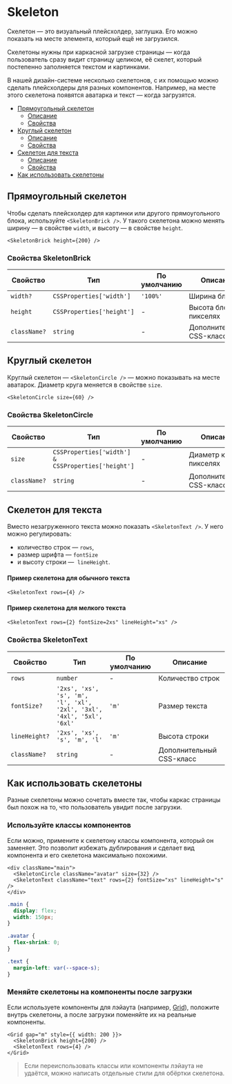 
# Skeleton

Скелетон — это визуальный плейсхолдер, заглушка. Его можно показать на месте элемента, который ещё не загрузился.

Скелетоны нужны при каркасной загрузке страницы — когда пользователь сразу видит страницу целиком, её скелет, который постепенно заполняется текстом и картинками.

В нашей дизайн-системе несколько скелетонов, с их помощью можно сделать плейсхолдеры для разных компонентов. Например, на месте этого скелетона появятся аватарка и текст — когда загрузятся.

<SkeletonExampleAvatar />

- [Прямоугольный скелетон](#прямоугольный-скелетон)
  - [Описание](#прямоугольный-скелетон)
  - [Свойства](#свойства-skeletonbrick)
- [Круглый скелетон](#круглый-скелетон)
  - [Описание](#круглый-скелетон)
  - [Свойства](#свойства-skeletoncircle)
- [Скелетон для текста](#скелетон-для-текста)
  - [Описание](#скелетон-для-текста)
  - [Свойства](#свойства-skeletontext)
- [Как использовать скелетоны](#как-использовать-скелетоны)

## Прямоугольный скелетон

Чтобы сделать плейсхолдер для картинки или другого прямоугольного блока,
используйте `<SkeletonBrick />`. У такого скелетона можно менять ширину — в свойстве `width`, и высоту — в свойстве `height`.

<StoryBookExample>
  <SkeletonBrick height={200} />
</StoryBookExample>

```tsx
<SkeletonBrick height={200} />
```

### Свойства SkeletonBrick

| Свойство     | Тип                       | По умолчанию | Описание                 |
| ------------ | ------------------------- | ------------ | ------------------------ |
| `width?`     | `CSSProperties['width']`  | `'100%'`     | Ширина блока             |
| `height`     | `CSSProperties['height']` | -            | Высота блока в пикселях  |
| `className?` | `string`                  | -            | Дополнительный CSS-класс |

## Круглый скелетон

Круглый скелетон — `<SkeletonCircle />` — можно показывать на месте аватарок. Диаметр круга меняется в свойстве `size`.

<StoryBookExample>
  <SkeletonCircle size={60} />
</StoryBookExample>

```tsx
<SkeletonCircle size={60} />
```

### Свойства SkeletonCircle

| Свойство     | Тип                                                | По умолчанию | Описание                 |
| ------------ | -------------------------------------------------- | ------------ | ------------------------ |
| `size`       | `CSSProperties['width'] & CSSProperties['height']` | -            | Диаметр круга в пикселях |
| `className?` | `string`                                           | -            | Дополнительный CSS-класс |

## Скелетон для текста

Вместо незагруженного текста можно показать `<SkeletonText />`. У него можно регулировать:

- количество строк — `rows`,
- размер шрифта — `fontSize`
- и высоту строки —  `lineHeight`.

#### Пример скелетона для обычного текста

<StoryBookExample>
  <SkeletonText rows={4} />
</StoryBookExample>

```tsx
<SkeletonText rows={4} />
```

#### Пример скелетона для мелкого текста

<StoryBookExample>
  <SkeletonText rows={2} fontSize="2xs" lineHeight="xs" />
</StoryBookExample>

```tsx
<SkeletonText rows={2} fontSize=2xs" lineHeight="xs" />
```

### Свойства SkeletonText

| Свойство      | Тип                                                                   | По умолчанию | Описание                 |
| ------------- | --------------------------------------------------------------------- | ------------ | ------------------------ |
| `rows`        | `number`                                                              | -            | Количество строк         |
| `fontSize?`   | `'2xs', 'xs', 's', 'm', 'l', 'xl', '2xl', '3xl', '4xl', '5xl', '6xl'` | `'m'`        | Размер текста            |
| `lineHeight?` | `'2xs', 'xs', 's', 'm', 'l'`                                          | `'m'`        | Высота строки            |
| `className?`  | `string`                                                              | -            | Дополнительный CSS-класс |

## Как использовать скелетоны

Разные скелетоны можно сочетать вместе так, чтобы каркас страницы был похож на то, что пользователь увидит после загрузки.

### Используйте классы компонентов

Если можно, примените к скелетону классы компонента, который он заменяет. Это позволит избежать дублирования и сделает вид компонента и его скелетона максимально похожими.

<SkeletonExampleAvatar />

```tsx
<div className="main">
  <SkeletonCircle className="avatar" size={32} />
  <SkeletonText className="text" rows={2} fontSize="xs" lineHeight="s" />
</div>
```

```css
.main {
  display: flex;
  width: 150px;
}

.avatar {
  flex-shrink: 0;
}

.text {
  margin-left: var(--space-s);
}
```

### Меняйте скелетоны на компоненты после загрузки

Если используете компоненты для лэйаута (например, [Grid](/?path=/docs/components-grid--playground)), положите внутрь скелетоны, а после загрузки поменяйте их на реальные компоненты.

<SkeletonExampleImageAndText />

```tsx
<Grid gap="m" style={{ width: 200 }}>
  <SkeletonBrick height={200} />
  <SkeletonText rows={4} />
</Grid>
```

> Если переиспользовать классы или компоненты лэйаута не удаётся, можно написать отдельные стили для обёртки скелетона.
